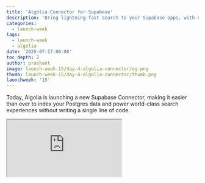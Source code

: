 ```yaml
---
title: 'Algolia Connector for Supabase'
description: 'Bring lightning-fast search to your Supabase apps, with no code required.'
categories:
  - launch-week
tags:
  - launch-week
  - algolia
date: '2025-07-17:00:00'
toc_depth: 2
author: prashant
image: launch-week-15/day-4-algolia-connector/og.png
thumb: launch-week-15/day-4-algolia-connector/thumb.png
launchweek: '15'
---
```


Today, Algolia is launching a new Supabase Connector, making it easier than ever to index your Postgres data and power world-class search experiences without writing a single line of code.

<div className="video-container mb-8">
  <iframe
    className="w-full"
    src="https://www.youtube-nocookie.com/embed/sLr6-K7_Av8"
    title="How to Integrate Algolia with Your Supabase Project"
    allow="accelerometer; autoplay; clipboard-write; encrypted-media; fullscreen; gyroscope; picture-in-picture; web-share"
    allowfullscreen
  />
</div>

With just a few clicks, you can connect your Supabase database to Algolia, select the tables you want to sync, and configure how often the data updates. Algolia handles the rest. You get a fast, reliable, scalable search index, and your team gets to focus on building.

## Partners Integrating with Supabase

Supabase is more than a backend. It is a growing ecosystem of tools that work well together so developers can build faster, scale more easily, and stay focused on their product.

Partners like Algolia bring best-in-class functionality (in Algolia’s case, fast and flexible search) directly into the Supabase workflow. For developers, that means fewer workarounds, no glue code, and a smoother path from idea to production.

For partners, integrating with Supabase means more than technical compatibility. It means product visibility to tens of thousands of active projects. Supabase regularly features integrations in our docs, Launch Weeks, blog, and community programs. Developers discover and adopt your product in the context where they’re already building.

Read on to see how the Algolia Connector for Supabase works.

## How to use Algolia Connector for Supabase

To get started with Algolia’s connector, prepare the data in your Supabase database, create Supabase as a source in Algolia’s dashboard, set up your Algolia index and configure your sync job. Here’s how you can [get started](https://www.algolia.com/doc/guides/sending-and-managing-data/send-and-update-your-data/connectors/supabase?utm_medium=referral&utm_source=supabase&utm_campaign=supabase_blog) in just a few minutes.

### 1. Prepare your data in Supabase

Before you connect to Algolia, you will want to ensure all the fields you want to make searchable are in one place. If the fields you want to index live in more than one table, you can stitch them together in a [Postgres View](/docs/guides/graphql/views), allowing Algolia’s connector to get all the data you want to index.

For example, imagine you’re creating an app that allows you to easily find a movie to watch. You want to search across movie titles, genres, rating and actors. However, movies and actors are in two separate tables. You can create a view (e.g., `movies_view`) that combines the columns you need:

```sql
create view movies_view as
  select
    m.id as objectID, -- Algolia’s unique key
    m.title,
    array_agg(distinct c.actor_name) as actor_name,
    m.genre,
    m.rating,
    m.vote_count
  from
    movies as m
    left join movie_cast as c on c.movie_id = m.id
  group by m.id, m.title, m.rating, m.vote_count;
```

Later in the Algolia dashboard, you will be able to pick exactly which columns you want to index.

### 2. Go to Algolia dashboard

1. In Algolia, go to [Data Sources → Connectors](https://dashboard.algolia.com/connectors?utm_medium=referral&utm_source=supabase&utm_campaign=supabase_blog)
2. Find "Supabase" in the list and click [Connect](https://dashboard.algolia.com/connectors/supabase/create?utm_medium=referral&utm_source=supabase&utm_campaign=supabase_blog)

### 3. Configure your data source

First, you will need to fill in your Supabase connection info. From the Supabase dashboard:

1. Click the [Connect](/dashboard/project/_?showConnect=true) button found in the top of our header
2. Scroll down to **Connection Info → Transaction Pooler** and copy **host**, **port**, **database name**, and **username**
3. Paste the database credentials into the Algolia setup screen
4. Enter your Supabase database **password**
5. Select your **schema** (usually `public`)
6. Give your source a name like `supabase_movies`
7. Algolia will check the connection and confirm your credentials

### 4. Configure your destination

Once you create Supabase as a data source, you'll need to tell Algolia where to index your data.

1. Select an existing or create a new Algolia index (e.g. `supabase_movies_index`)
2. Add Index Credentials to this destination by clicking **Create one for me**
3. Click **Create destination**

### 5. Configure your task and run your sync job

1. Choose how often you want it to sync your data (e.g. every 6 hours)
2. Pick whether to do full syncs or partial updates
3. Select the table or view you want to index. We recommend selecting only one table or view for each index
4. Choose your [objectID](https://www.algolia.com/doc/guides/sending-and-managing-data/prepare-your-data/in-depth/what-is-in-a-record/#unique-record-identifier?utm_medium=referral&utm_source=supabase&utm_campaign=supabase_blog) (usually your primary key)

Once configured, create the task. Algolia will start syncing records from Supabase into your search index (in the YouTube demo above, 8,800+ movie records were synced in under a minute).

You can now instantly search your Supabase data using Algolia's lightning-fast API.

## No more data pipelines. Just fast search.

With the Algolia + Supabase connector, you don’t need to build or maintain custom data pipelines. With Algolia, you don’t need to worry about scaling your own search infrastructure. With Algolia’s API clients, you just connect and go.

## Getting Started

1. [Supabase](/dashboard)
2. [Algolia](https://dashboard.algolia.com/users/sign_up?utm_medium=referral&utm_source=supabase&utm_campaign=supabase_blog)

